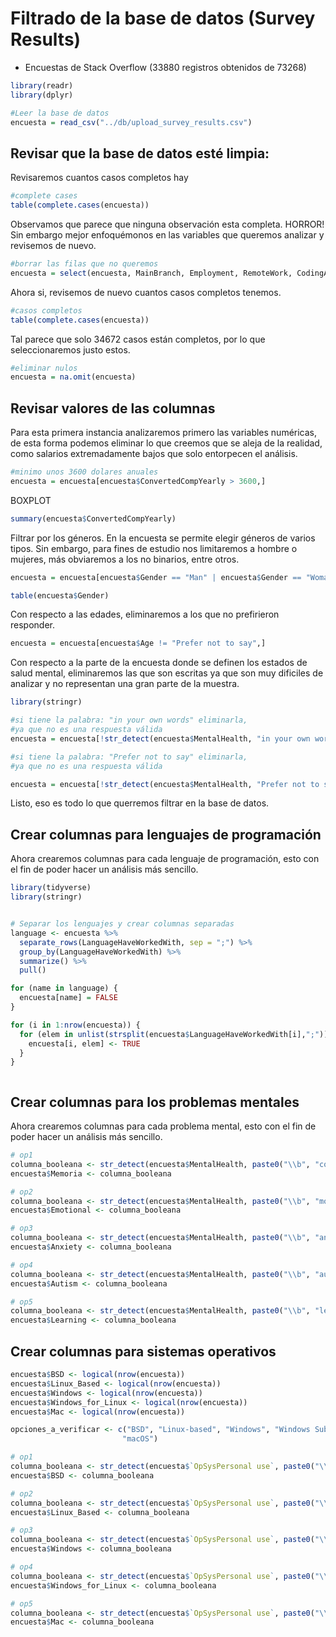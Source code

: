 # Filtrado de la base de datos (Survey Results)

-   Encuestas de Stack Overflow (33880 registros obtenidos de 73268)

```r
library(readr)
library(dplyr)

#Leer la base de datos
encuesta = read_csv("../db/upload_survey_results.csv")

```

## Revisar que la base de datos esté limpia:

Revisaremos cuantos casos completos hay

```r

#complete cases
table(complete.cases(encuesta))
```

Observamos que parece que ninguna observación esta completa. HORROR! Sin embargo mejor enfoquémonos en las variables que queremos analizar y revisemos de nuevo.

```r

#borrar las filas que no queremos
encuesta = select(encuesta, MainBranch, Employment, RemoteWork, CodingActivities, DevType, Country, EdLevel, Currency, ConvertedCompYearly, MentalHealth, Ethnicity, Gender, Age, `OpSysPersonal use`, `OpSysProfessional use`, LanguageHaveWorkedWith)

```

Ahora si, revisemos de nuevo cuantos casos completos tenemos.

```r
#casos completos
table(complete.cases(encuesta))
```

Tal parece que solo 34672 casos están completos, por lo que seleccionaremos justo estos.

```r
#eliminar nulos
encuesta = na.omit(encuesta)
```

## Revisar valores de las columnas

Para esta primera instancia analizaremos primero las variables numéricas, de esta forma podemos eliminar lo que creemos que se aleja de la realidad, como salarios extremadamente bajos que solo entorpecen el análisis.

```r
#minimo unos 3600 dolares anuales
encuesta = encuesta[encuesta$ConvertedCompYearly > 3600,]
```

BOXPLOT

```r
summary(encuesta$ConvertedCompYearly)
```

Filtrar por los géneros. En la encuesta se permite elegir géneros de varios tipos. Sin embargo, para fines de estudio nos limitaremos a hombre o mujeres, más obviaremos a los no binarios, entre otros.

```r
encuesta = encuesta[encuesta$Gender == "Man" | encuesta$Gender == "Woman",]

table(encuesta$Gender)
```

Con respecto a las edades, eliminaremos a los que no prefirieron responder.

```r
encuesta = encuesta[encuesta$Age != "Prefer not to say",]
```

Con respecto a la parte de la encuesta donde se definen los estados de salud mental, eliminaremos las que son escritas ya que son muy dificiles de analizar y no representan una gran parte de la muestra.

```r
library(stringr)

#si tiene la palabra: "in your own words" eliminarla,
#ya que no es una respuesta válida
encuesta = encuesta[!str_detect(encuesta$MentalHealth, "in your own words"),]

#si tiene la palabra: "Prefer not to say" eliminarla,
#ya que no es una respuesta válida

encuesta = encuesta[!str_detect(encuesta$MentalHealth, "Prefer not to say"),]


```

Listo, eso es todo lo que querremos filtrar en la base de datos.

## Crear columnas para lenguajes de programación

Ahora crearemos columnas para cada lenguaje de programación, esto con el fin de poder hacer un análisis más sencillo.

```r
library(tidyverse)
library(stringr)


# Separar los lenguajes y crear columnas separadas
language <- encuesta %>%
  separate_rows(LanguageHaveWorkedWith, sep = ";") %>%
  group_by(LanguageHaveWorkedWith) %>%
  summarize() %>%
  pull()

for (name in language) {
  encuesta[name] = FALSE
}

for (i in 1:nrow(encuesta)) {
  for (elem in unlist(strsplit(encuesta$LanguageHaveWorkedWith[i],";"))){
    encuesta[i, elem] <- TRUE
  }
}



```

## Crear columnas para los problemas mentales

Ahora crearemos columnas para cada problema mental, esto con el fin de poder hacer un análisis más sencillo.

```r

# op1
columna_booleana <- str_detect(encuesta$MentalHealth, paste0("\\b", "concentration", "\\b"))
encuesta$Memoria <- columna_booleana

# op2
columna_booleana <- str_detect(encuesta$MentalHealth, paste0("\\b", "mood", "\\b"))
encuesta$Emotional <- columna_booleana

# op3
columna_booleana <- str_detect(encuesta$MentalHealth, paste0("\\b", "anxiety", "\\b"))
encuesta$Anxiety <- columna_booleana

# op4
columna_booleana <- str_detect(encuesta$MentalHealth, paste0("\\b", "autism", "\\b"))
encuesta$Autism <- columna_booleana

# op5
columna_booleana <- str_detect(encuesta$MentalHealth, paste0("\\b", "learning", "\\b"))
encuesta$Learning <- columna_booleana
```

## Crear columnas para sistemas operativos

```r
encuesta$BSD <- logical(nrow(encuesta))
encuesta$Linux_Based <- logical(nrow(encuesta))
encuesta$Windows <- logical(nrow(encuesta))
encuesta$Windows_for_Linux <- logical(nrow(encuesta))
encuesta$Mac <- logical(nrow(encuesta))

opciones_a_verificar <- c("BSD", "Linux-based", "Windows", "Windows Subsystem for Linux (WSL)",
                         "macOS")

# op1
columna_booleana <- str_detect(encuesta$`OpSysPersonal use`, paste0("\\b", "BSD", "\\b"))
encuesta$BSD <- columna_booleana

# op2
columna_booleana <- str_detect(encuesta$`OpSysPersonal use`, paste0("\\b", "based", "\\b"))
encuesta$Linux_Based <- columna_booleana

# op3
columna_booleana <- str_detect(encuesta$`OpSysPersonal use`, paste0("\\b", "Windows", "\\b"))
encuesta$Windows <- columna_booleana

# op4
columna_booleana <- str_detect(encuesta$`OpSysPersonal use`, paste0("\\b", "Subsystem", "\\b"))
encuesta$Windows_for_Linux <- columna_booleana

# op5
columna_booleana <- str_detect(encuesta$`OpSysPersonal use`, paste0("\\b", "macOS", "\\b"))
encuesta$Mac <- columna_booleana
```
